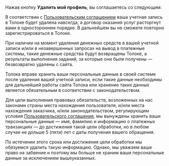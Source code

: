 Нажав кнопку **Удалить мой профиль**, вы соглашаетесь со следующим:

В соответствии с [Пользовательским соглашением](https://join.toloka.ai/legal/user-agreement-ru/) ваша учетная запись в Толоке будет удалена навсегда, а договор оказания услуг расторгнут вами в одностороннем порядке. В дальнейшем вы не сможете повторно зарегистрироваться в Толоке.

При наличии на момент удаления денежных средств в вашей учетной записи и/или в незавершенных запросах на вывод в платежные системы, такие денежные средства будут возвращены Толоке, а результаты выполнения заданий, за которые они были получены — безвозвратно удалены с сайта.

Толока вправе хранить ваши персональные данные в своей системе после удаления вашей учетной записи, если такие данные необходимы для дальнейшей работы сайта Толока или хранение таких данных является обязательным в соответствии с законодательством.

Для цели выполнения правовых обязательств, возложенных на нас законами страны места нахождения пользователя, и/или места нахождения заказчика, и/или законодательством, регулирующим условия [Пользовательского соглашения](https://join.toloka.ai/legal/user-agreement-ru/), мы вынуждены хранить ваши персональные данные — имя, фамилию и информацию о платежных транзакциях — до достижения такой цели обработки, но в любом случае не дольше 5 (пяти) лет с даты получения вашего обращения.

По истечении этого срока или достижения цели обработки мы обязуемся удалить такую информацию. Однако, мы уважаем ваше право на забвение и поэтому мы больше не храним ваши персональные данные за исключением вышеуказанных.
